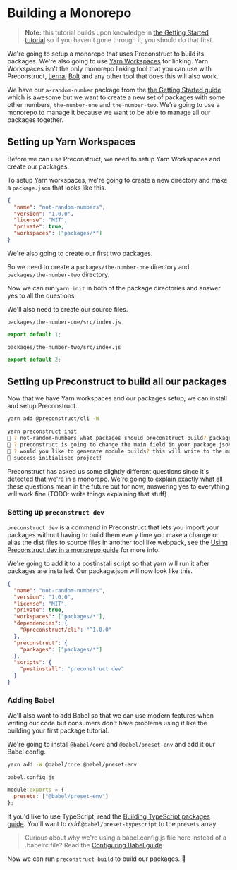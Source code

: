 # Building a Monorepo

> **Note:** this tutorial builds upon knowledge in [the Getting Started tutorial](/tutorials) so if you haven't gone through it, you should do that first.

We're going to setup a monorepo that uses Preconstruct to build its packages. We're also going to use [Yarn Workspaces](https://yarnpkg.com/en/docs/workspaces) for linking. Yarn Workspaces isn't the only monorepo linking tool that you can use with Preconstruct, [Lerna](https://github.com/lerna/lerna), [Bolt](https://github.com/boltpkg/bolt) and any other tool that does this will also work.

We have our `a-random-number` package from the [the Getting Started guide](/getting-started) which is awesome but we want to create a new set of packages with some other numbers, `the-number-one` and `the-number-two`. We're going to use a monorepo to manage it because we want to be able to manage all our packages together.

## Setting up Yarn Workspaces

Before we can use Preconstruct, we need to setup Yarn Workspaces and create our packages.

To setup Yarn workspaces, we're going to create a new directory and make a `package.json` that looks like this.

```json
{
  "name": "not-random-numbers",
  "version": "1.0.0",
  "license": "MIT",
  "private": true,
  "workspaces": ["packages/*"]
}
```

We're also going to create our first two packages.

So we need to create a `packages/the-number-one` directory and `packages/the-number-two` directory.

Now we can run `yarn init` in both of the package directories and answer yes to all the questions.

We'll also need to create our source files.

`packages/the-number-one/src/index.js`

```jsx
export default 1;
```

`packages/the-number-two/src/index.js`

```jsx
export default 2;
```

## Setting up Preconstruct to build all our packages

Now that we have Yarn workspaces and our packages setup, we can install and setup Preconstruct.

```bash
yarn add @preconstruct/cli -W
```

```bash
yarn preconstruct init
🎁 ? not-random-numbers what packages should preconstruct build? packages/*
🎁 ? preconstruct is going to change the main field in your package.json, are you okay with that? (Press <space> to select, <a> to toggle all, <i> to invert selection)the-number-one, the-number-two
🎁 ? would you like to generate module builds? this will write to the module field in your package.json (Press <space> to select, <a> to toggle all, <i> to invert selection)the-number-one, the-number-two
🎁 success initialised project!
```

Preconstruct has asked us some slightly different questions since it's detected that we're in a monorepo. We're going to explain exactly what all these questions mean in the future but for now, answering yes to everything will work fine (TODO: write things explaining that stuff)

### Setting up `preconstruct dev`

`preconstruct dev` is a command in Preconstruct that lets you import your packages without having to build them every time you make a change or alias the dist files to source files in another tool like webpack, see the [Using Preconstruct dev in a monorepo guide](/guides/using-Preconstruct-dev-in-a-monorepo) for more info.

We're going to add it to a postinstall script so that yarn will run it after packages are installed. Our package.json will now look like this.

```json
{
  "name": "not-random-numbers",
  "version": "1.0.0",
  "license": "MIT",
  "private": true,
  "workspaces": ["packages/*"],
  "dependencies": {
    "@preconstruct/cli": "^1.0.0"
  },
  "preconstruct": {
    "packages": ["packages/*"]
  },
  "scripts": {
    "postinstall": "preconstruct dev"
  }
}
```

### Adding Babel

We'll also want to add Babel so that we can use modern features when writing our code but consumers don't have problems using it like the building your first package tutorial.

We're going to install `@babel/core` and `@babel/preset-env` and add it our Babel config.

```bash
yarn add -W @babel/core @babel/preset-env
```

`babel.config.js`

```jsx
module.exports = {
  presets: ["@babel/preset-env"]
};
```

If you'd like to use TypeScript, read the [Building TypeScript packages guide](/guides/building-typescript-packages). You'll want to _add_ `@babel/preset-typescript` to the `presets` array.

> Curious about why we're using a babel.config.js file here instead of a .babelrc file? Read the [Configuring Babel guide](/guides/configuring-babel)

Now we can run `preconstruct build` to build our packages. 🎉

